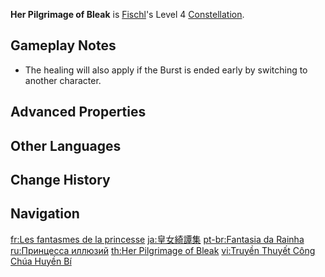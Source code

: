 {{Constellation Infobox
|image       = Constellation Her Pilgrimage of Bleak.png
|description = When [[Midnight Phantasmagoria]] is used, it deals 222% of ATK as {{Color|Electro DMG}} to surrounding opponents.<br>When the skill duration ends, Fischl regenerates 20% of her HP.
|level       = 4
|character   = Fischl
|scale_att1  = ATK
|scale_att2  = Max HP
|utility1    = Healing
}}
'''Her Pilgrimage of Bleak''' is [[Fischl]]'s Level 4 [[Constellation]].

==Gameplay Notes==
* The healing will also apply if the Burst is ended early by switching to another character.

==Advanced Properties==
{{Advanced Properties
|title   = Extra Electro DMG
|gu      = 2U
|icdtag  = Elemental Burst
|icdtype = 5s/4 Hits
|poise   = 500
|impulse = 2
}}

==Other Languages==
{{Other Languages
|en      = Her Pilgrimage of Bleak
|zhs     = 皇女幻绮谭
|zhs_rm  = Huángnǚ huàn qǐ tán
|zht     = 皇女幻綺譚
|zht_rm  = Huángnǚ huàn qǐ tán
|zh_tl   = 
|ja      = 皇女綺譚集
|ja_rm   = Koujo Kitanshuu
|ja_tl   = Princess' Collection of Beautiful Stories
|ko      = 황녀의 환상 이야기
|ko_rm   = Hwnagnyeo-ui Hwansang Iyagi
|ko_tl   = Imperial Princess's Fantasy Story
|es      = Fantasía de la princesa
|es_tl   = The Princess' Fantasy
|fr      = Les fantasmes de la princesse
|fr_tl   = The Fantasies of the Princess
|ru      = Принцесса иллюзий
|ru_tl   = Princess of Illusion
|th      = Her Pilgrimage of Bleak
|vi      = Truyền Thuyết Công Chúa Huyền Bí
|vi_tl   = Legend of the Mystical Princess
|de      = Fantastereien der Prinzessin
|de_tl   = Fantasies of the Princess
|id      = Her Pilgrimage of Bleak
|pt      = Fantasia da Rainha
|pt_tl   = Fantasy of the Queen
|tr      = Kasvetli Yolculuk
|tr_tl   = Bleak Journey
|it      = Le fantasie della principessa
|it_tl   = The Fantasies of the Princess
}}

==Change History==
{{Change History|1.0}}

==Navigation==
{{Talent Navbox|Fischl}}

[[fr:Les fantasmes de la princesse]]
[[ja:皇女綺譚集]]
[[pt-br:Fantasia da Rainha]]
[[ru:Принцесса иллюзий]]
[[th:Her Pilgrimage of Bleak]]
[[vi:Truyền Thuyết Công Chúa Huyền Bí]]